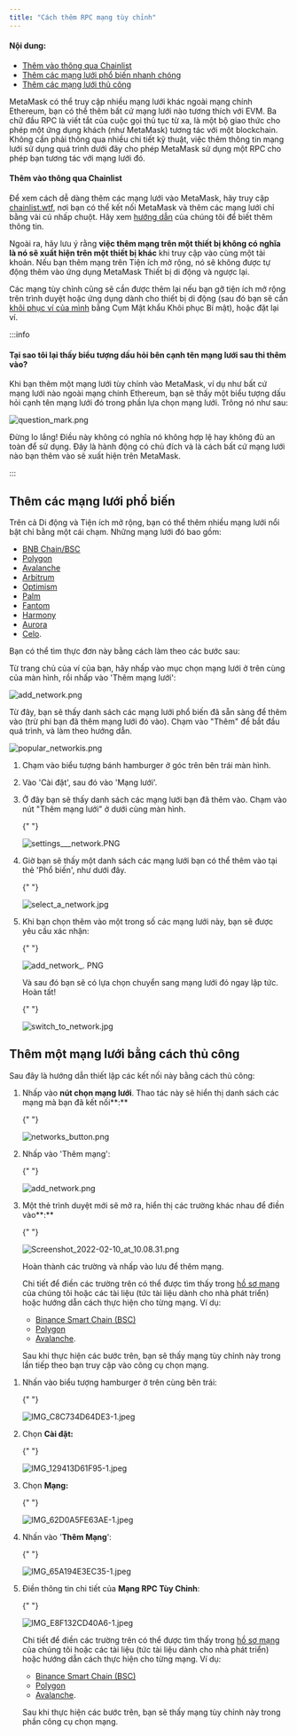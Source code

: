 ```yaml
---
title: "Cách thêm RPC mạng tùy chỉnh"
---
```



#### Nội dung:

- [Thêm vào thông qua Chainlist](#thêm-vào-thông-qua-chainlist)
- [Thêm các mạng lưới phổ biến nhanh chóng](#thêm-các-mạng-lưới-phổ-biến)
- [Thêm các mạng lưới thủ công](#thêm-một-mạng-lưới-bằng-cách-thủ-công)

MetaMask có thể truy cập nhiều mạng lưới khác ngoài mạng chính Ethereum, bạn có thể thêm bất cứ mạng lưới nào tương thích với EVM. Ba chữ đầu RPC là viết tắt của cuộc gọi thủ tục từ xa, là một bộ giao thức cho phép một ứng dụng khách (như MetaMask) tương tác với một blockchain. Không cần phải thông qua nhiều chi tiết kỹ thuật, việc thêm thông tin mạng lưới sử dụng quá trình dưới đây cho phép MetaMask sử dụng một RPC cho phép bạn tương tác với mạng lưới đó.

#### Thêm vào thông qua Chainlist

Để xem cách dễ dàng thêm các mạng lưới vào MetaMask, hãy truy cập [chainlist.wtf](https://chainlist.wtf/), nơi bạn có thể kết nối MetaMask và thêm các mạng lưới chỉ bằng vài cú nhấp chuột. Hãy xem [hướng dẫn](/networks-and-sidechains/managing-networks/add-a-network-using-chainlist) của chúng tôi để biết thêm thông tin.

Ngoài ra, hãy lưu ý rằng **việc thêm mạng trên một thiết bị không có nghĩa là nó sẽ xuất hiện trên một thiết bị khác** khi truy cập vào cùng một tài khoản. Nếu bạn thêm mạng trên Tiện ích mở rộng, nó sẽ không được tự động thêm vào ứng dụng MetaMask Thiết bị di động và ngược lại.

Các mạng tùy chỉnh cũng sẽ cần được thêm lại nếu bạn gỡ tiện ích mở rộng trên trình duyệt hoặc ứng dụng dành cho thiết bị di động (sau đó bạn sẽ cần [khôi phục ví của mình](/managing-my-wallet/resetting-deleting-and-restoring/how-to-restore-your-metamask-wallet-from-secret-recovery-phrase) bằng Cụm Mật khẩu Khôi phục Bí mật), hoặc đặt lại ví.

:::info

#### Tại sao tôi lại thấy biểu tượng dấu hỏi bên cạnh tên mạng lưới sau thi thêm vào?

Khi bạn thêm một mạng lưới tùy chỉnh vào MetaMask, ví dụ như bất cứ mạng lưới nào ngoài mạng chính Ethereum, bạn sẽ thấy một biểu tượng dấu hỏi cạnh tên mạng lưới đó trong phần lựa chọn mạng lưới. Trông nó như sau:

<div class="center-container">
  <div class="img-medium">
    <img
      src={
        require("../../../../../../img/i18n/legacy/question_mark.png").default
      }
      alt="question_mark.png"
    />
  </div>
</div>

Đừng lo lắng! Điều này không có nghĩa nó không hợp lệ hay không đủ an toàn để sử dụng. Đây là hành động có chủ đích và là cách bất cứ mạng lưới nào bạn thêm vào sẽ xuất hiện trên MetaMask.

:::

## Thêm các mạng lưới phổ biến

Trên cả Di động và Tiện ích mở rộng, bạn có thể thêm nhiều mạng lưới nổi bật chỉ bằng một cái chạm. Những mạng lưới đó bao gồm:

- [BNB Chain/BSC](/network-profiles/network-profile-bnb-smart-chain-bnb)
- [Polygon](/network-profiles/network-profile-polygon-matic)
- [Avalanche](/network-profiles/network-profile-avalanche-avax)
- [Arbitrum](/network-profiles/network-profile-arbitrum)
- [Optimism](/network-profiles/network-profile-optimism-op-mainnet)
- [Palm](/network-profiles/network-profile-palm)
- [Fantom](/network-profiles/network-profile-fantom-ftm)
- [Harmony](/network-profiles/network-profile-harmony-one)
- [Aurora](/network-profiles/network-profile-aurora-)
- [Celo](https://celo.org/).

Bạn có thể tìm thực đơn này bằng cách làm theo các bước sau:

<Tabs>

<TabItem value="Tiện ích mở rộng" label="Tiện ích mở rộng">

Từ trang chủ của ví của bạn, hãy nhấp vào mục chọn mạng lưới ở trên cùng của màn hình, rồi nhấp vào 'Thêm mạng lưới':

<div class="center-container">
  <div class="img-medium">
    <img
      src={require("../../../../../../img/i18n/legacy/add_network.png").default}
      alt="add_network.png"
    />
  </div>
</div>

Từ đây, bạn sẽ thấy danh sách các mạng lưới phổ biến đã sẵn sàng để thêm vào (trừ phi bạn đã thêm mạng lưới đó vào). Chạm vào "Thêm" để bắt đầu quá trình, và làm theo hướng dẫn.

<div class="center-container">
  <div class="img-medium">
    <img
      src={
        require("../../../../../../img/i18n/legacy/popular_networkis.png")
          .default
      }
      alt="popular_networkis.png"
    />
  </div>
</div>

</TabItem>

<TabItem value="Thiết bị di động" label="Thiết bị di động">

1. Chạm vào biểu tượng bánh hamburger ở góc trên bên trái màn hình.

2. Vào 'Cài đặt', sau đó vào 'Mạng lưới'.

3. Ở đây bạn sẽ thấy danh sách các mạng lưới bạn đã thêm vào. Chạm vào nút "Thêm mạng lưới" ở dưới cùng màn hình.

   {" "}

   <div class="center-container">
     <div class="img-medium">
       <img
         src={
           require("../../../../../../img/i18n/legacy/settings___network.PNG.png")
             .default
         }
         alt="settings___network.PNG"
       />
     </div>
   </div>

4. Giờ bạn sẽ thấy một danh sách các mạng lưới bạn có thể thêm vào tại thẻ 'Phổ biến', như dưới đây.

   {" "}

   <div class="center-container">
     <div class="img-medium">
       <img
         src={
           require("../../../../../../img/i18n/legacy/select_a_network.jpg.png")
             .default
         }
         alt="select_a_network.jpg"
       />
     </div>
   </div>

5. Khi bạn chọn thêm vào một trong số các mạng lưới này, bạn sẽ được yêu cầu xác nhận:

   {" "}

   <div class="center-container">
     <div class="img-medium">
       <img
         src={
           require("../../../../../../img/i18n/legacy/add_network_.PNG.png")
             .default
         }
         alt="add_network_. PNG"
       />
     </div>
   </div>

   Và sau đó bạn sẽ có lựa chọn chuyển sang mạng lưới đó ngay lập tức. Hoàn tất!

   {" "}

   <div class="center-container">
     <div class="img-medium">
       <img
         src={
           require("../../../../../../img/i18n/legacy/switch_to_network.jpg.png")
             .default
         }
         alt="switch_to_network.jpg"
       />
     </div>
   </div>

</TabItem>

</Tabs>

## Thêm một mạng lưới bằng cách thủ công

Sau đây là hướng dẫn thiết lập các kết nối này bằng cách thủ công:

<Tabs>

<TabItem value="Tiện ích mở rộng" label="Tiện ích mở rộng">

1. Nhấp vào **nút chọn mạng lưới**. Thao tác này sẽ hiển thị danh sách các mạng mà bạn đã kết nối**:**

   {" "}

   <div class="center-container">
     <div class="img-medium">
       <img
         src={
           require("../../../../../../img/i18n/legacy/networks_button.png")
             .default
         }
         alt="networks_button.png"
       />
     </div>
   </div>

2. Nhấp vào 'Thêm mạng':

   {" "}

   <div class="center-container">
     <div class="img-medium">
       <img
         src={
           require("../../../../../../img/i18n/legacy/add_network.png").default
         }
         alt="add_network.png"
       />
     </div>
   </div>

3. Một thẻ trình duyệt mới sẽ mở ra, hiển thị các trường khác nhau để điền vào**:**

   {" "}

   <div class="center-container">
     <div class="img-medium">
       <img
         src={
           require("../../../../../../img/i18n/legacy/Screenshot_2022-02-10_at_10.08.31.png")
             .default
         }
         alt="Screenshot_2022-02-10_at_10.08.31.png"
       />
     </div>
   </div>

   Hoàn thành các trường và nhấp vào lưu để thêm mạng.

   Chi tiết để điền các trường trên có thể được tìm thấy trong [hồ sơ mạng](/network-profiles/network-profiles-hub) của chúng tôi hoặc các tài liệu (tức tài liệu dành cho nhà phát triển) hoặc hướng dẫn cách thực hiện cho từng mạng. Ví dụ:

   - [Binance Smart Chain (BSC)](https://academy.binance.com/en/articles/connecting-metamask-to-binance-smart-chain)
   - [Polygon](https://wiki.polygon.technology/docs/develop/metamask/config-polygon-on-metamask/)
   - [Avalanche](https://support.avax.network/en/articles/4626956-how-do-i-set-up-metamask-on-avalanche).

   Sau khi thực hiện các bước trên, bạn sẽ thấy mạng tùy chỉnh này trong lần tiếp theo bạn truy cập vào công cụ chọn mạng.

</TabItem>

<TabItem value="Thiết bị di động" label="Thiết bị di động">

1. Nhấn vào biểu tượng hamburger ở trên cùng bên trái:

   {" "}

   <div class="center-container">
     <div class="img-medium">
       <img
         src={
           require("../../../../../../img/i18n/legacy/IMG_C8C734D64DE3-1.jpeg.png")
             .default
         }
         alt="IMG_C8C734D64DE3-1.jpeg"
       />
     </div>
   </div>

2. Chọn **Cài đặt:**

   {" "}

   <div class="center-container">
     <div class="img-medium">
       <img
         src={
           require("../../../../../../img/i18n/legacy/IMG_129413D61F95-1.jpeg.png")
             .default
         }
         alt="IMG_129413D61F95-1.jpeg"
       />
     </div>
   </div>

3. Chọn **Mạng:**

   {" "}

   <div class="center-container">
     <div class="img-medium">
       <img
         src={
           require("../../../../../../img/i18n/legacy/IMG_62D0A5FE63AE-1.jpeg.png")
             .default
         }
         alt="IMG_62D0A5FE63AE-1.jpeg"
       />
     </div>
   </div>

4. Nhấn vào '**Thêm Mạng**':

   {" "}

   <div class="center-container">
     <div class="img-medium">
       <img
         src={
           require("../../../../../../img/i18n/legacy/IMG_65A194E3EC35-1.jpeg.png")
             .default
         }
         alt="IMG_65A194E3EC35-1.jpeg"
       />
     </div>
   </div>

5. Điền thông tin chi tiết của **Mạng RPC Tùy Chỉnh**:

   {" "}

   <div class="center-container">
     <div class="img-medium">
       <img
         src={
           require("../../../../../../img/i18n/legacy/IMG_E8F132CD40A6-1.jpeg.png")
             .default
         }
         alt="IMG_E8F132CD40A6-1.jpeg"
       />
     </div>
   </div>

   Chi tiết để điền các trường trên có thể được tìm thấy trong [hồ sơ mạng](/network-profiles/network-profiles-hub) của chúng tôi hoặc các tài liệu (tức tài liệu dành cho nhà phát triển) hoặc hướng dẫn cách thực hiện cho từng mạng. Ví dụ:

   - [Binance Smart Chain (BSC)](https://academy.binance.com/en/articles/connecting-metamask-to-binance-smart-chain)
   - [Polygon](https://docs.polygon.technology/docs/develop/network-details/network/)
   - [Avalanche](https://support.avax.network/en/articles/4626956-how-do-i-set-up-metamask-on-avalanche).

   Sau khi thực hiện các bước trên, bạn sẽ thấy mạng tùy chỉnh này trong phần công cụ chọn mạng.

</TabItem>

</Tabs>
